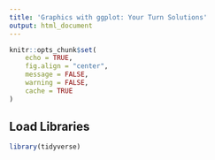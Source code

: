 ```yaml
---
title: 'Graphics with ggplot: Your Turn Solutions'
output: html_document
---
```


```r
knitr::opts_chunk$set(
	echo = TRUE,
	fig.align = "center",
	message = FALSE,
	warning = FALSE,
	cache = TRUE
)
```

## Load Libraries

```r
library(tidyverse)
```

